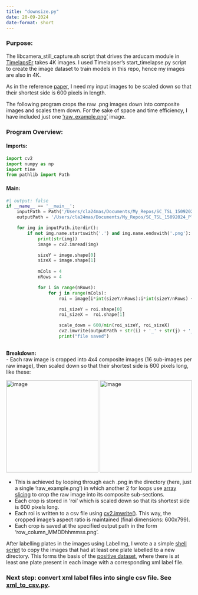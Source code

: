 ```yaml
---
title: "downsize.py"
date: 20-09-2024
date-format: short
---
```

### Purpose:
The libcamera_still_capture.sh script that drives the arducam module in [TimelapsEr](https://github.com/SamuelClucas/SC_TSL_09092024_TimelapsEr/tree/main) takes 4K images. I used Timelapser's start_timelapse.py script to create the image dataset to train models in this repo, hence my images are also in 4K. 

As in the reference [paper](https://arxiv.org/pdf/1506.01497), I need my input images to be scaled down so that their shortest side is 600 pixels in length. 

The following program crops the raw .png images down into composite images and scales them down. For the sake of space and time efficiency, I have included just one ['raw_example.png'](../../../train/images/raw_example/raw_example.png) image.

### Program Overview:

#### Imports:
```python
import cv2
import numpy as np
import time
from pathlib import Path
```


#### Main:
```python
#| output: false
if __name__ == '__main__':
    inputPath = Path('/Users/cla24mas/Documents/My_Repos/SC_TSL_15092024_Plate_Detect/train/images/raw_example/')
    outputPath = '/Users/cla24mas/Documents/My_Repos/SC_TSL_15092024_Plate_Detect/train/images/raw_example/downsized/'

    for img in inputPath.iterdir():
        if not img.name.startswith('.') and img.name.endswith('.png'):
            print(str(img))
            image = cv2.imread(img)

            sizeY = image.shape[0]
            sizeX = image.shape[1]
            
            mCols = 4
            nRows = 4

            for i in range(nRows):
                for j in range(mCols):
                    roi = image[i*int(sizeY/nRows):i*int(sizeY/nRows) + int(sizeY/nRows) , j*int(sizeX/mCols):j*int(sizeX/mCols) + int(sizeX/mCols)]

                    roi_sizeY = roi.shape[0]
                    roi_sizeX =  roi.shape[1]

                    scale_down = 600/min(roi_sizeY, roi_sizeX)
                    cv2.imwrite(outputPath + str(i) + '_' + str(j) + '_' + img.name, cv2.resize(roi, None, fx = scale_down, fy = scale_down, interpolation = cv2.INTER_LINEAR))
                    print("file saved")
                
```

**Breakdown:** \
- Each raw image is cropped into 4x4 composite images (16 sub-images per raw image), then scaled down so that their shortest side is 600 pixels long, like these:

![image](../../../train/images/mixed/0_0_0916161659.png){width=250}
![image](../../../train/images/mixed/0_1_0916161726.png){width=250}

- This is achieved by looping through each .png in the directory (here, just a single 'raw_example.png') in which another 2 for loops use [array slicing](https://www.w3schools.com/python/numpy/numpy_array_slicing.asp) to crop the raw image into its composite sub-sections. 
- Each crop is stored in 'roi' which is scaled down so that its shortest side is 600 pixels long.
- Each roi is written to a csv file using [cv2.imwrite()](https://www.geeksforgeeks.org/python-opencv-cv2-imwrite-method/). This way, the cropped image's aspect ratio is maintained (final dimensions: 600x799).
- Each crop is saved at the specified output path in the form 'row_column_MMDDhhmmss.png'.

After labelling plates in the images using LabelImg, I wrote a a simple [shell script](delete_unlabelled.sh) to copy the images that had at least one plate labelled to a new directory. This forms the basis of the [positive dataset](../../../train/images/positives), where there is at least one plate present in each image with a corresponding xml label file.

### Next step: convert xml label files into single csv file. See [xml_to_csv.py](xml_to_csv.md).